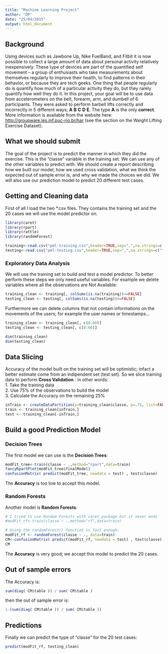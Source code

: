 ```yaml
---
title: "Machine Learning Project"
author: "DP"
date: "25/04/2015"
output: html_document
---
```


## Background
Using devices such as Jawbone Up, Nike FuelBand, and Fitbit it is now possible to collect a large amount of data about personal activity relatively inexpensively. These type of devices are part of the quantified self movement – a group of enthusiasts who take measurements about themselves regularly to improve their health, to find patterns in their behavior, or because they are tech geeks. One thing that people regularly do is quantify how much of a particular activity they do, but they rarely quantify how well they do it. In this project, your goal will be to use data from accelerometers on the belt, forearm, arm, and dumbell of 6 participants. They were asked to perform barbell lifts correctly and incorrectly in 5 different ways; **A** **B** **C** **D** **E**. The type **A** is the only **correct**. More information is available from the website here: <http://groupware.les.inf.puc-rio.br/har> (see the section on the Weight Lifting Exercise Dataset). 

## What we should submit
The goal of the project is to predict the manner in which they did the exercise. This is the "classe" variable in the training set. We can use any of the other variables to predict with. We should create a report describing how we built our model, how we used cross validation, what we think the expected out of sample error is, and why we made the choices we did. We will also use our prediction model to predict 20 different test cases. 

## Getting and Cleaning data

First of all I load the two *.csv files. They contains the training set and the 20 cases we will use the model predictor on.

```r
library(caret)
library(rpart)
library(rattle)
library(randomForest)

training<-read.csv("pml-training.csv",header=TRUE,sep=",",na.strings=c("","NA","NULL"))
testing<-read.csv("pml-testing.csv",header=TRUE,sep=",",na.strings=c("","NA","NULL"))
```

### Exploratory Data Analysis
We will use the training set to build and test a model predictor. To better perform these steps we only need useful variables. For example we delete variables where all the observations are Not Available:
```r
training_clean <- training[, colSums(is.na(training))==FALSE]
testing_clean <- testing[, colSums(is.na(testing))==FALSE]
```
Furthermore we can delete columns that not contain informations on the movements of the users; for example the user names or timestamps...

```r
training_clean <- training_clean[, c(8:60)]
testing_clean <- testing_clean[, c(8:60)]

dim(training_clean)
dim(testing_clean)
```

## Data Slicing
Accuracy of the model built on the training set will be optimistic; infact a better estimate come from an indipendent set (test set). So we slice training data to perform **Cross Validation** : in other words:  
1. Take the training data  
2. Use 75% of the observations to build the model   
3. Calculate the Accuracy on the remaining 25%  
```r
inTrain <- createDataPartition(y=training_clean$classe, p=.75, list=FALSE)
train <- training_clean[inTrain,]
test <- training_clean[-inTrain,]
```

## Build a good Prediction Model
### Decision Trees
The first model we can use is the **Decision Trees**:
```r
modFit_tree<-train(classe ~ .,method="rpart",data=train)
fancyRpartPlot(modFit_tree$finalModel)
confusionMatrix( predict(modFit_tree, newdata = test) , test$classe)
```
The **Accuracy** is too low to accept this model.

### Random Forests
Another model is **Random Forests**:
```r
# I tried to use Random Forests with caret package but it never ends
#modFit_rf<-train(classe ~ .,method="rf",data=train)

# Using the randomForest() function is fast enough: 
modFit_rf <- randomForest(classe ~ ., data=train)
CM<-confusionMatrix( predict(modFit_rf, newdata = test) , test$classe)
CM
```
The **Accuracy** is very good; we accept this model to predict the 20 cases.

## Out of sample errors
The Accuracy is: 
```r
sum(diag( CM$table )) / sum( CM$table )
```
then the out of sample error is:
```r
1-(sum(diag( CM$table )) / sum( CM$table ))
```

## Predictions
Finally we can predict the type of "classe" for the 20 test cases:
```r
predict(modFit_rf, testing_clean)
```
